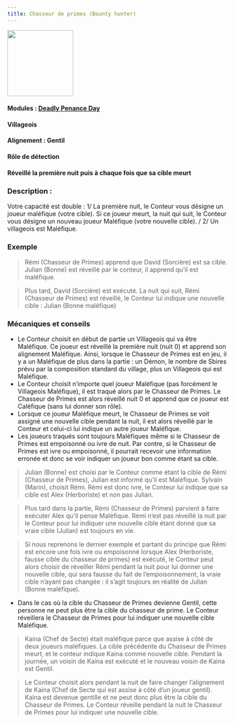 ```yaml
---
title: Chasseur de primes (Bounty hunter)
---
```


<img src='/wiki/img/blood-on-the-clocktower/roles/chasseur-de-primes.png' height='150' />

#### Modules : [Deadly Penance Day](../modules/deadly-penance-day)
#### Villageois
#### Alignement : Gentil 
#### Rôle de détection
#### Réveillé la première nuit puis à chaque fois que sa cible meurt

### Description :
Votre capacité est double :
1/ La première nuit, le Conteur vous désigne un joueur maléfique (votre cible). Si ce joueur meurt, la nuit qui suit, le Conteur vous désigne un nouveau joueur Maléfique (votre nouvelle cible).
/
2/ Un villageois est Maléfique.

### Exemple
> Rémi (Chasseur de Primes) apprend que David (Sorcière) est sa cible. Julian (Bonne) est réveillé par le conteur, il apprend qu’il est maléfique.

> Plus tard, David (Sorcière) est exécuté. La nuit qui suit, Rémi (Chasseur de Primes) est réveillé, le Conteur lui indique une nouvelle cible : Julian (Bonne maléfique)

### Mécaniques et conseils
- Le Conteur choisit en début de partie un Villageois qui va être Maléfique. Ce joueur est réveillé la première nuit (nuit 0) et apprend son alignement Maléfique. Ainsi, lorsque le Chasseur de Primes est en jeu, il y a un Maléfique de plus dans la partie : un Démon, le nombre de Sbires prévu par la composition standard du village, plus un Villageois qui est Maléfique.
- Le Conteur choisit n’importe quel joueur Maléfique (pas forcément le Villageois Maléfique), il est traqué alors par le Chasseur de Primes. Le Chasseur de Primes est alors réveillé nuit 0 et apprend que ce joueur est Caléfique (sans lui donner son rôle).
- Lorsque ce joueur Maléfique meurt, le Chasseur de Primes se voit assigné une nouvelle cible pendant la nuit, il est alors réveillé par le Conteur et celui-ci lui indique un autre joueur Maléfique.
- Les joueurs traqués sont toujours Maléfiques même si le Chasseur de Primes est empoisonné ou ivre de nuit. Par contre, si le Chasseur de Primes est ivre ou empoisonné, il pourrait recevoir une information erronée et donc se voir indiquer un joueur bon comme étant sa cible.

> Julian (Bonne) est choisi par le Conteur comme étant la cible de Rémi (Chasseur de Primes), Julian est informé qu’il est Maléfique. Sylvain (Marin), choisit Rémi. Rémi est donc ivre, le Conteur lui indique que sa cible est Alex (Herboriste) et non pas Julian.

> Plus tard dans la partie, Rémi (Chasseur de Primes) parvient à faire exécuter Alex qu’il pense Maléfique. Rémi n’est pas réveillé la nuit par le Conteur pour lui indiquer une nouvelle cible étant donné que sa vraie cible (Julian) est toujours en vie.

> Si nous reprenons le dernier exemple et partant du principe que Rémi est encore une fois ivre ou empoisonné lorsque Alex (Herboriste, fausse cible du chasseur de primes) est exécuté, le Conteur peut alors choisir de réveiller Rémi pendant la nuit pour lui donner une nouvelle cible, qui sera fausse du fait de l’empoisonnement, la vraie cible n’ayant pas changée : il s’agit toujours en réalité de Julian (Bonne maléfique).
 
- Dans le cas où la cible du Chasseur de Primes devienne Gentil, cette personne ne peut plus être la cible du chasseur de prime. Le Conteur réveillera le Chasseur de Primes pour lui indiquer une nouvelle cible Maléfique.
> Kaina (Chef de Secte) était maléfique parce que assise à côté de deux joueurs maléfiques. La cible précédente du Chasseur de Primes meurt, et le conteur indique Kaina comme nouvelle cible. Pendant la journée, un voisin de Kaina est exécuté et le nouveau voisin de Kaina est Gentil.

> Le Conteur choisit alors pendant la nuit de faire changer l’alignement de Kaina (Chef de Secte qui est assise à côté d’un joueur gentil). Kaina est devenue gentille et ne peut donc plus être la cible du Chasseur de Primes. Le Conteur réveille pendant la nuit le Chasseur de Primes pour lui indiquer une nouvelle cible.
